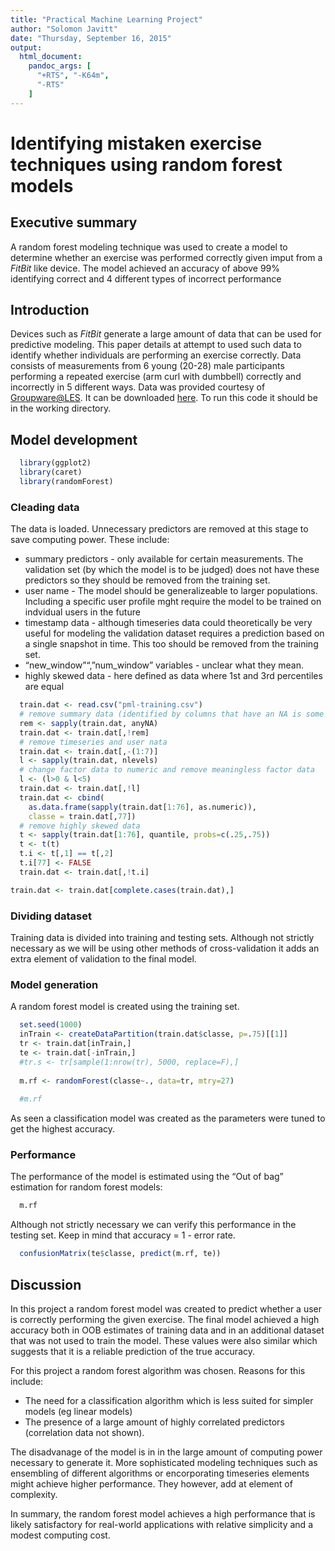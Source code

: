 ```yaml
---
title: "Practical Machine Learning Project"
author: "Solomon Javitt"
date: "Thursday, September 16, 2015"
output: 
  html_document:
    pandoc_args: [
      "+RTS", "-K64m",
      "-RTS"
    ]
---
```


# Identifying mistaken exercise techniques using random forest models
## Executive summary

A random forest modeling technique was used to create a model to determine whether an exercise was performed correctly given imput from a *FitBit* like device.
The model achieved an accuracy of above 99% identifying correct and 4 different types of incorrect performance

## Introduction
Devices such as *FitBit* generate a large amount of data that can be used for predictive modeling.  This paper details at attempt to used such data to identify whether individuals are performing an exercise correctly.
Data consists of measurements from 6 young (20-28) male participants performing a repeated exercise (arm curl with dumbbell) correctly and incorrectly in 5 different ways.
Data was provided courtesy of [Groupware@LES](http://groupware.les.inf.puc-rio.br/har). It can be downloaded [here](http://d396qusza40orc.cloudfront.net/predmachlearn/pml-training.csv). To run this code it should be in the working directory.

## Model development
```r
  library(ggplot2)
  library(caret)
  library(randomForest)

```
### Cleading data
The data is loaded. Unnecessary predictors are removed at this stage to save computing power. These include: 

* summary predictors - only available for certain measurements. The validation set (by which the model is to be judged) does not have these predictors so they should be removed from the training set.
* user name - The model should be generalizeable to larger populations. Including a specific user profile mght require the model to be trained on indvidual users in the future
* timestamp data - although timeseries data could theoretically be very useful for modeling the validation dataset requires a prediction based on a single snapshot in time. This too should be removed from the training set.
* "new_window"", "num_window" variables - unclear what they mean.
* highly skewed data - here defined as data where 1st and 3rd percentiles are equal

```r
  train.dat <- read.csv("pml-training.csv")
  # remove summary data (identified by columns that have an NA is some rows)
  rem <- sapply(train.dat, anyNA)
  train.dat <- train.dat[,!rem]
  # remove timeseries and user nata
  train.dat <- train.dat[,-(1:7)]
  l <- sapply(train.dat, nlevels)
  # change factor data to numeric and remove meaningless factor data
  l <- (l>0 & l<5)
  train.dat <- train.dat[,!l]
  train.dat <- cbind(
    as.data.frame(sapply(train.dat[1:76], as.numeric)), 
    classe = train.dat[,77])
  # remove highly skewed data
  t <- sapply(train.dat[1:76], quantile, probs=c(.25,.75))
  t <- t(t)
  t.i <- t[,1] == t[,2]
  t.i[77] <- FALSE
  train.dat <- train.dat[,!t.i]

train.dat <- train.dat[complete.cases(train.dat),]
```

### Dividing dataset
Training data is divided into training and testing sets.  Although not strictly necessary as we will be using other methods of cross-validation it adds an extra element of validation to the final model.

### Model generation
A random forest model is created using the training set.

```r
  set.seed(1000)
  inTrain <- createDataPartition(train.dat$classe, p=.75)[[1]]
  tr <- train.dat[inTrain,]
  te <- train.dat[-inTrain,]
  #tr.s <- tr[sample(1:nrow(tr), 5000, replace=F),]
  
  m.rf <- randomForest(classe~., data=tr, mtry=27)
    
  #m.rf
```
  
  As seen a classification model was created as the parameters were tuned to get the highest accuracy.
  
### Performance
The performance of the model is estimated using the "Out of bag" estimation for random forest models:

``` r
  m.rf
```

Although not strictly necessary we can verify this performance in the testing set.  Keep in mind that accuracy = 1 - error rate.

``` r
  confusionMatrix(te$classe, predict(m.rf, te))
```

## Discussion

In this project a random forest model was created to predict whether a user is correctly performing the given exercise.  The final model achieved a high accuracy both in OOB estimates of training data and in an additional dataset that was not used to train the model.  These values were also similar which suggests that it is a reliable prediction of the true accuracy.

For this project a random forest algorithm was chosen.  Reasons for this include:

* The need for a classification algorithm which is less suited for simpler models (eg linear models)
* The presence of a large amount of highly correlated predictors (correlation data not shown).

The disadvanage of the model is in in the large amount of computing power necessary to generate it. More sophisticated modeling techniques such as ensembling of different algorithms or encorporating timeseries elements might achieve higher performance.  They however, add at element of complexity.

In summary, the random forest model achieves a high performance that is likely satisfactory for real-world applications with relative simplicity and a modest computing cost.
